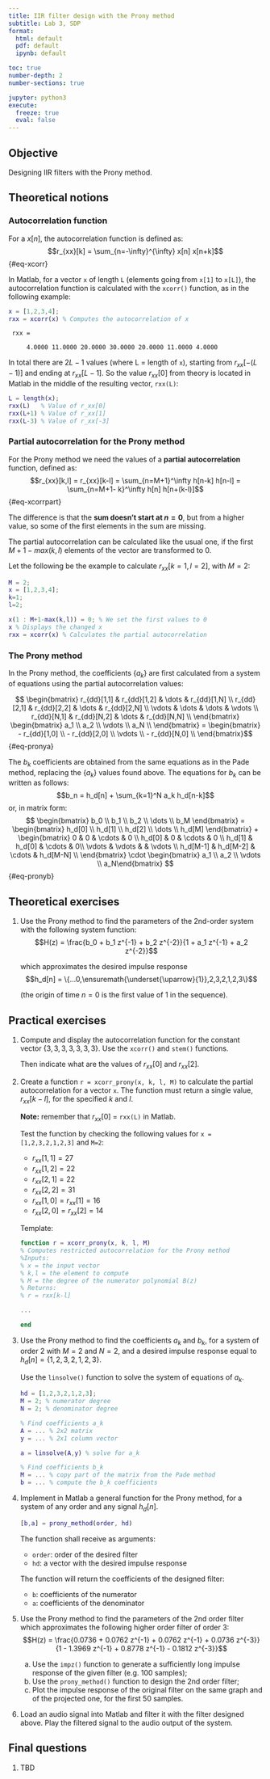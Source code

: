 ```yaml
---
title: IIR filter design with the Prony method
subtitle: Lab 3, SDP
format: 
  html: default
  pdf: default
  ipynb: default

toc: true
number-depth: 2
number-sections: true

jupyter: python3
execute:
  freeze: true
  eval: false
---
```


\newcommand*{\underuparrow}[1]{\ensuremath{\underset{\uparrow}{#1}}} 

## Objective

Designing IIR filters with the Prony method.

## Theoretical notions

### Autocorrelation function

For a $x[n]$, the autocorrelation function is defined as:
$$r_{xx}[k] = \sum_{n=-\infty}^{\infty} x[n] x[n+k]$${#eq-xcorr}

In Matlab, for a vector `x` of length `L` (elements going from `x[1]` to `x[L]`),
the autocorrelation function is calculated with the `xcorr()` function, as in the following example:

```matlab
x = [1,2,3,4];
rxx = xcorr(x) % Computes the autocorrelation of x
```

     rxx =
    
         4.0000 11.0000 20.0000 30.0000 20.0000 11.0000 4.0000
    

In total there are $2L-1$ values (where L = length of `x`), starting from $r_{xx}[-(L-1)]$ and ending at $r_{xx}[L-1]$.
So the value $r_{xx}[0]$ from theory is located in Matlab in the middle of the resulting vector, `rxx(L)`:

```matlab
L = length(x);
rxx(L)   % Value of r_xx[0]
rxx(L+1) % Value of r_xx[1]
rxx(L-3) % Value of r_xx[-3]
```

### Partial autocorrelation for the Prony method

For the Prony method we need the values of a **partial autocorrelation** function, defined as:
$$r_{xx}[k,l] = r_{xx}[k-l] = \sum_{n=M+1}^\infty h[n-k] h[n-l] = \sum_{n=M+1- k}^\infty h[n] h[n+(k-l)]$${#eq-xcorrpart}

The difference is that the **sum doesn't start at $n=0$**, but from a higher value, so some of the first elements in the sum are missing.

The partial autocorrelation can be calculated like the usual one, if the first $M + 1 - max(k,l)$ elements of the vector are transformed to 0.

Let the following be the example to calculate $r_{xx}[k=1, l=2]$, with $M=2$:


```matlab
M = 2;
x = [1,2,3,4];
k=1;
l=2;

x(1 : M+1-max(k,l)) = 0; % We set the first values to 0
x % Displays the changed x
rxx = xcorr(x) % Calculates the partial autocorrelation
```

### The Prony method

In the Prony method, the coefficients $\{a_k\}$ are first calculated from a system of equations using the partial autocorrelation values:

$$
\begin{bmatrix}
r_{dd}[1,1] & r_{dd}[1,2] & \dots & r_{dd}[1,N] \\
r_{dd}[2,1] & r_{dd}[2,2] & \dots & r_{dd}[2,N] \\
\vdots & \dots & \dots & \vdots \\
r_{dd}[N,1] & r_{dd}[N,2] & \dots & r_{dd}[N,N] \\
\end{bmatrix}
\begin{bmatrix}
a_1 \\
a_2 \\
\vdots \\
a_N \\
\end{bmatrix}
=
\begin{bmatrix}
- r_{dd}[1,0] \\
- r_{dd}[2,0] \\
\vdots \\
- r_{dd}[N,0] \\
\end{bmatrix}$${#eq-pronya}


The $b_k$ coefficients are obtained from the same equations as in the Pade method, replacing the $\{a_k\}$ values found above.
The equations for $b_k$ can be written as follows:
$$b_n = h_d[n] + \sum_{k=1}^N a_k h_d[n-k]$$
or, in matrix form:
$$
\begin{bmatrix} b_0 \\ b_1 \\ b_2 \\ \dots \\ b_M \end{bmatrix}
=
\begin{bmatrix} h_d[0] \\ h_d[1] \\ h_d[2] \\ \dots \\ h_d[M] \end{bmatrix}
+
\begin{bmatrix}
0 & 0 & \cdots & 0 \\
h_d[0] & 0 & \cdots & 0 \\
h_d[1] & h_d[0] & \cdots & 0\\
\vdots & \vdots & & \vdots \\
h_d[M-1] & h_d[M-2] & \cdots & h_d[M-N] \\
\end{bmatrix}
\cdot
\begin{bmatrix} a_1 \\ a_2 \\ \vdots \\ a_N\end{bmatrix}
$${#eq-pronyb}

## Theoretical exercises

1. Use the Prony method to find the parameters of the 2nd-order system with the following system function:
    $$H(z) = \frac{b_0 + b_1 z^{-1} + b_2 z^{-2}}{1 + a_1 z^{-1} + a_2 z^{-2}}$$

    which approximates the desired impulse response
    $$h_d[n] = \{...0,\underuparrow{1},2,3,2,1,2,3\}$$

    (the origin of time $n=0$ is the first value of 1 in the sequence).

## Practical exercises

1. Compute and display the autocorrelation function for the constant vector $\{3, 3, 3, 3, 3, 3, 3\}$.
   Use the `xcorr()` and `stem()` functions.

   Then indicate what are the values of $r_{xx}[0]$ and $r_{xx}[2]$.

2. Create a function `r = xcorr_prony(x, k, l, M)` to calculate the partial autocorrelation for a vector `x`.
   The function must return a single value, $r_{xx}[k-l]$, for the specified $k$ and $l$.

    **Note:** remember that $r_{xx}[0]$ = `rxx(L)` in Matlab.

     Test the function by checking the following values for `x = [1,2,3,2,1,2,3]` and `M=2`:
     - $r_{xx}[1,1] = 27$
     - $r_{xx}[1,2] = 22$
     - $r_{xx}[2,1] = 22$
     - $r_{xx}[2,2] = 31$
     - $r_{xx}[1,0] = r_{xx}[1] = 16$
     - $r_{xx}[2,0] = r_{xx}[2] = 14$

     Template:

     ```matlab
     function r = xcorr_prony(x, k, l, M)
     % Computes restricted autocorrelation for the Prony method
     %Inputs:
     % x = the input vector
     % k,l = the element to compute
     % M = the degree of the numerator polynomial B(z)
     % Returns:
     % r = rxx[k-l]

     ...

     end
     ```

3. Use the Prony method to find the coefficients $a_k$ and $b_k$,
   for a system of order 2 with $M=2$ and $N=2$,
   and a desired impulse response equal to $h_d[n] = \{1,2,3,2,1,2,3\}$.
   
   Use the `linsolve()` function to solve the system of equations of $a_k$.

     ```matlab
     hd = [1,2,3,2,1,2,3];
     M = 2; % numerator degree
     N = 2; % denominator degree

     % Find coefficients a_k
     A = ... % 2x2 matrix
     y = ... % 2x1 column vector

     a = linsolve(A,y) % solve for a_k

     % Find coefficients b_k
     M = ... % copy part of the matrix from the Pade method
     b = ... % compute the b_k coefficients
     ```

4. Implement in Matlab a general function for the Prony method,
   for a system of any order and any signal $h_d[n]$.

   ```matlab
   [b,a] = prony_method(order, hd)
   ```

   The function shall receive as arguments:

   - `order`: order of the desired filter
   - `hd`: a vector with the desired impulse response

   The function will return the coefficients of the designed filter:
   
   - `b`: coefficients of the numerator
   - `a`: coefficients of the denominator

5. Use the Prony method to find the parameters of the 2nd order filter
   which approximates the following higher order filter of order 3:
   $$H(z) = \frac{0.0736 + 0.0762 z^{-1} + 0.0762 z^{-1} + 0.0736 z^{-3}}
{1 - 1.3969 z^{-1} + 0.8778 z^{-1} - 0.1812 z^{-3}}$$

    a. Use the `impz()` function to generate a sufficiently long impulse response of the given filter (e.g. 100 samples);
    b. Use the `prony_method()` function to design the 2nd order filter;
    c. Plot the impulse response of the original filter on the same graph
       and of the projected one, for the first 50 samples.

6. Load an audio signal into Matlab and filter it with the filter designed above.
Play the filtered signal to the audio output of the system.

## Final questions

1. TBD